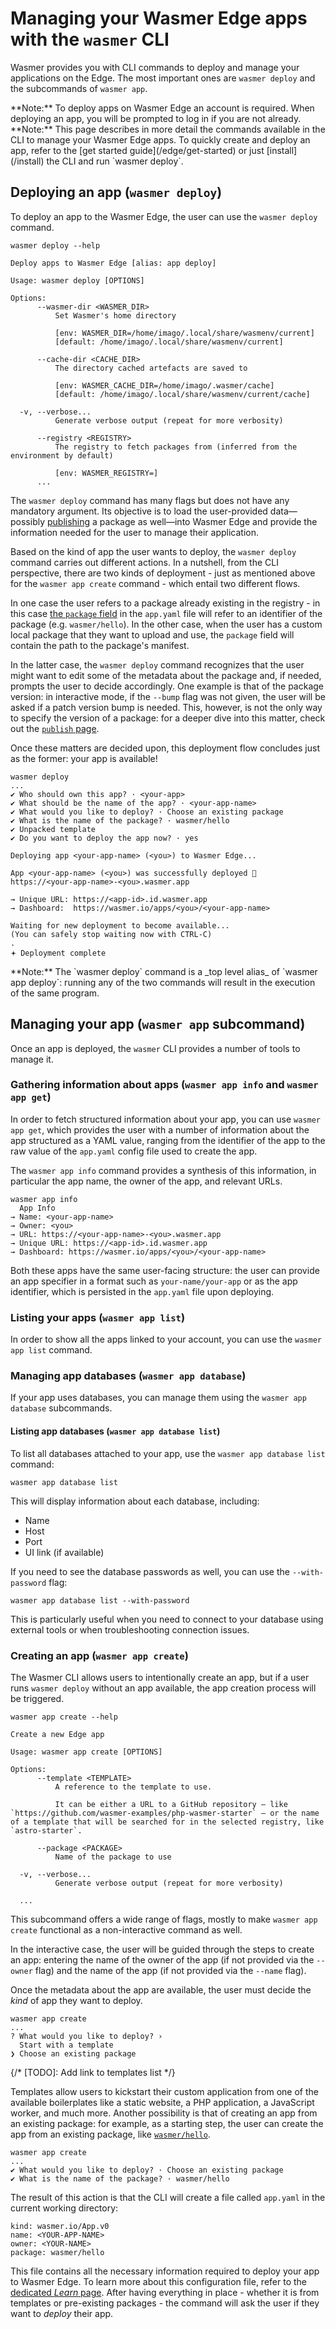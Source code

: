 
# Managing your Wasmer Edge apps with the `wasmer` CLI
Wasmer provides you with CLI commands to deploy and manage your applications on the Edge. 
The most important ones are `wasmer deploy` and the subcommands of `wasmer app`.

<Callout type="info">
  **Note:** To deploy apps on Wasmer Edge an account is required. When
  deploying an app, you will be prompted to log in if you are not already.
</Callout>

<Callout>
  **Note:** This page describes in more detail the commands available in the
  CLI to manage your Wasmer Edge apps. To quickly create and deploy an app,
  refer to the [get started guide](/edge/get-started) or just
  [install](/install) the CLI and run `wasmer deploy`.
</Callout>

## Deploying an app (`wasmer deploy`)
To deploy an app to the Wasmer Edge, the user can use the `wasmer deploy` command.


```console
wasmer deploy --help

Deploy apps to Wasmer Edge [alias: app deploy]

Usage: wasmer deploy [OPTIONS]

Options:
      --wasmer-dir <WASMER_DIR>
          Set Wasmer's home directory

          [env: WASMER_DIR=/home/imago/.local/share/wasmenv/current]
          [default: /home/imago/.local/share/wasmenv/current]

      --cache-dir <CACHE_DIR>
          The directory cached artefacts are saved to

          [env: WASMER_CACHE_DIR=/home/imago/.wasmer/cache]
          [default: /home/imago/.local/share/wasmenv/current/cache]

  -v, --verbose...
          Generate verbose output (repeat for more verbosity)

      --registry <REGISTRY>
          The registry to fetch packages from (inferred from the environment by default)

          [env: WASMER_REGISTRY=]
      ...
```

The `wasmer deploy` command has many flags but does not have any mandatory
argument. Its objective is to load the user-provided data—possibly
[publishing](/registry/cli) a package as well—into Wasmer Edge and
provide the information needed for the user to manage their application.

Based on the kind of app the user wants to deploy, the `wasmer deploy`
command carries out different actions. In a nutshell, from the CLI perspective,
there are two kinds of deployment - just as mentioned above for the `wasmer app
create` command - which entail two different flows. 

In one case the user refers to a package already existing in the registry - in
this case [the `package` field](/edge/configuration#package)
in the `app.yaml` file will refer to an identifier of the package (e.g.
`wasmer/hello`). In the other case, when the user has a custom local package
that they want to upload and use, the `package` field will contain the path to
the package's manifest.

In the latter case, the `wasmer deploy` command recognizes that the user
might want to edit some of the metadata about the package and, if needed,
prompts the user to decide accordingly. One example is that of the package
version: in interactive mode, if the `--bump` flag was not given, the user will
be asked if a patch version bump is needed. This, however, is not the only way
to specify the version of a package: for a deeper dive into this matter, check
out the [`publish` page](/registry/cli).

Once these matters are decided upon, this deployment flow concludes just as the
former: your app is available!

```shell
wasmer deploy                                             
...
✔ Who should own this app? · <your-app> 
✔ What should be the name of the app? · <your-app-name> 
✔ What would you like to deploy? · Choose an existing package
✔ What is the name of the package? · wasmer/hello
✔ Unpacked template
✔ Do you want to deploy the app now? · yes

Deploying app <your-app-name> (<you>) to Wasmer Edge...

App <your-app-name> (<you>) was successfully deployed 🚀
https://<your-app-name>-<you>.wasmer.app

→ Unique URL: https://<app-id>.id.wasmer.app
→ Dashboard:  https://wasmer.io/apps/<you>/<your-app-name>

Waiting for new deployment to become available...
(You can safely stop waiting now with CTRL-C)
.
𖥔 Deployment complete
```

<Callout type="info">
  **Note:** The `wasmer deploy` command is a _top level alias_ of 
  `wasmer app deploy`: running any of the two commands will result in the execution
  of the same program. 
</Callout>

## Managing your app (`wasmer app` subcommand)
Once an app is deployed, the `wasmer` CLI provides a number of tools to manage
it. 

### Gathering information about apps (`wasmer app info` and `wasmer app get`)
In order to fetch structured information about your app, you can use
`wasmer app get`, which provides the user with a number of information about
the app structured as a YAML value, ranging from the identifier of the app to
the raw value of the `app.yaml` config file used to create the app.

The `wasmer app info` command provides a synthesis of this information, in
particular the app name, the owner of the app, and relevant URLs.

```
wasmer app info       
  App Info  
→ Name: <your-app-name> 
→ Owner: <you> 
→ URL: https://<your-app-name>-<you>.wasmer.app
→ Unique URL: https://<app-id>.id.wasmer.app
→ Dashboard: https://wasmer.io/apps/<you>/<your-app-name>
```

Both these apps have the same user-facing structure: the user can provide an
app specifier in a format such as `your-name/your-app` or as the app
identifier, which is persisted in the `app.yaml` file upon deploying.

### Listing your apps (`wasmer app list`)
In order to show all the apps linked to your account, you can use the `wasmer app list` command.

### Managing app databases (`wasmer app database`)
If your app uses databases, you can manage them using the `wasmer app database` subcommands.

#### Listing app databases (`wasmer app database list`)
To list all databases attached to your app, use the `wasmer app database list` command:

```shell
wasmer app database list
```

This will display information about each database, including:
- Name
- Host
- Port
- UI link (if available)

If you need to see the database passwords as well, you can use the `--with-password` flag:

```shell
wasmer app database list --with-password
```

This is particularly useful when you need to connect to your database using external tools or when troubleshooting connection issues.

### Creating an app (`wasmer app create`)
The Wasmer CLI allows users to intentionally create an app, but if a user runs
`wasmer deploy` without an app available, the app creation process will be
triggered.

```console
wasmer app create --help

Create a new Edge app

Usage: wasmer app create [OPTIONS]

Options:
      --template <TEMPLATE>
          A reference to the template to use.

          It can be either a URL to a GitHub repository – like `https://github.com/wasmer-examples/php-wasmer-starter` – or the name of a template that will be searched for in the selected registry, like `astro-starter`.

      --package <PACKAGE>
          Name of the package to use

  -v, --verbose...
          Generate verbose output (repeat for more verbosity)

  ...
```

This subcommand offers a wide range of flags, mostly to make `wasmer app
create` functional as a non-interactive command as well.

In the interactive case, the user will be guided through the steps to create an
app: entering the name of the owner of the app (if not
provided via the `--owner` flag) and the name of the app (if not provided via
the `--name` flag).

Once the metadata about the app are available, the user must decide the _kind_
of app they want to deploy. 

```shell
wasmer app create  
...
? What would you like to deploy? ›
  Start with a template
❯ Choose an existing package
```

{/* [TODO]: Add link to templates list */}

Templates allow users to kickstart their custom application from one of the
available boilerplates like a static website, a PHP application, a JavaScript
worker, and much more. Another possibility is that of creating an app from an
existing package: for example, as a starting step, the user can create the app
from an existing package, like
[`wasmer/hello`](https://wasmer.io/wasmer/hello).

```shell
wasmer app create 
...
✔ What would you like to deploy? · Choose an existing package
✔ What is the name of the package? · wasmer/hello
```
The result of this action is that the CLI will create a file called `app.yaml`
in the current working directory: 
```
kind: wasmer.io/App.v0
name: <YOUR-APP-NAME>
owner: <YOUR-NAME> 
package: wasmer/hello
```

This file contains all the necessary information required to deploy your app
to Wasmer Edge. To learn more about this configuration file, refer to the
[dedicated _Learn_ page](/edge/learn/apps). After having everything in place -
whether it is from templates or pre-existing packages - the command will ask
the user if they want to _deploy_ their app.



